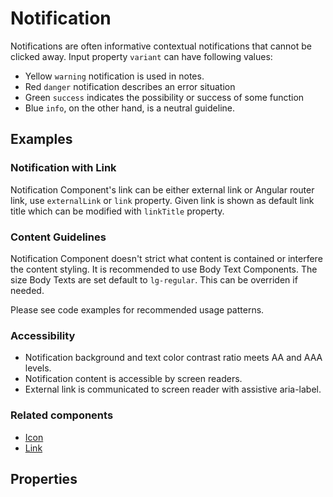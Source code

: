 
<Meta title="Components/Notification" />

# Notification

Notifications are often informative contextual notifications that cannot be clicked away. Input property `variant` can have following values:

- Yellow `warning` notification is used in notes.
- Red `danger` notification describes an error situation
- Green `success` indicates the possibility or success of some function
- Blue `info`, on the other hand, is a neutral guideline.

## Examples

<Canvas of={NotificationStories.AllVariants}></Canvas>

### Notification with Link

Notification Component's link can be either external link or Angular router link, use `externalLink` or `link` property.
Given link is shown as default link title which can be modified with `linkTitle` property.

<Canvas of={NotificationStories.ExampleWithExternalLink}></Canvas>

### Content Guidelines

Notification Component doesn't strict what content is contained or interfere the content styling. It is recommended to use Body Text Components. The size Body Texts are set default to `lg-regular`. This can be overriden if needed.

Please see code examples for recommended usage patterns.

<Canvas of={NotificationStories.ExampleWithMultipleChildComponents}></Canvas>

### Accessibility

- Notification background and text color contrast ratio meets AA and AAA levels.
- Notification content is accessible by screen readers.
- External link is communicated to screen reader with assistive aria-label.

### Related components

- [Icon](/docs/components-icon--documentation)
- [Link](/docs/components-link--documentation)

## Properties

<ArgTypes of={NotificationComponent} />

